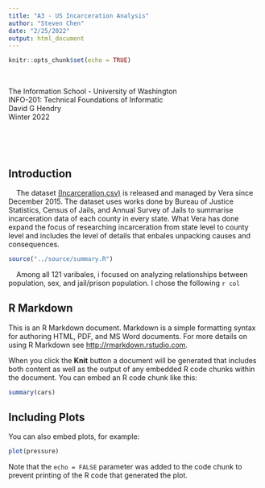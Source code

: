 ```yaml
---
title: "A3 - US Incarceration Analysis"
author: "Steven Chen"
date: "2/25/2022"
output: html_document
---
```


```r
knitr::opts_chunk$set(echo = TRUE)
```

<br>
<div align = "center">
The Information School - University of Washington<br>
INFO-201: Technical Foundations of Informatic<br>
David G Hendry<br>
Winter 2022
</div>
<br>

<br>
<div align = "center"><h2>Introduction</h2></div>
&nbsp;&nbsp;&nbsp;&nbsp;The dataset [(Incarceration.csv)](https://github.com/vera-institute/incarceration-trends/raw/master/incarceration_trends.csv) is released and managed by Vera since December 2015. The dataset uses works done by Bureau of Justice Statistics, Census of Jails, and Annual Survey of Jails to summarise incarceration data of each county in every state. What Vera has done expand the focus of researching incarceration from state level to county level and includes the level of details that enbales unpacking causes and consequences.

```r
source("../source/summary.R")
```  
&nbsp;&nbsp;&nbsp;&nbsp;Among all 121 varibales, i focused on analyzing relationships between population, sex, and jail/prison population. I chose the following `r col`




## R Markdown

This is an R Markdown document. Markdown is a simple formatting syntax for authoring HTML, PDF, and MS Word documents. For more details on using R Markdown see <http://rmarkdown.rstudio.com>.

When you click the **Knit** button a document will be generated that includes both content as well as the output of any embedded R code chunks within the document. You can embed an R code chunk like this:

```r
summary(cars)
```

## Including Plots

You can also embed plots, for example:

```r
plot(pressure)
```

Note that the `echo = FALSE` parameter was added to the code chunk to prevent printing of the R code that generated the plot.
